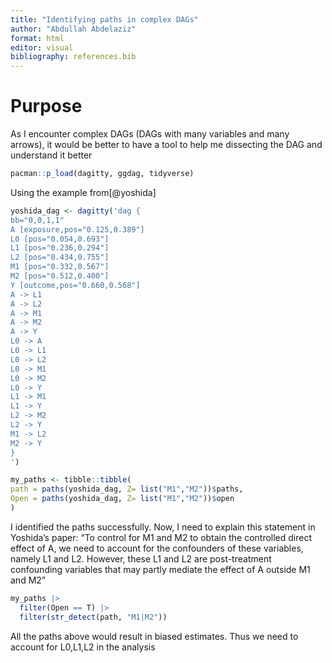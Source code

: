 ```yaml
---
title: "Identifying paths in complex DAGs"
author: "Abdullah Abdelaziz"
format: html
editor: visual
bibliography: references.bib
---
```


# Purpose

As I encounter complex DAGs (DAGs with many variables and many arrows), it would be better to have a tool to help me dissecting the DAG and understand it better

```r
pacman::p_load(dagitty, ggdag, tidyverse)
```

Using the example from[@yoshida]

```r
yoshida_dag <- dagitty('dag {
bb="0,0,1,1"
A [exposure,pos="0.125,0.389"]
L0 [pos="0.054,0.693"]
L1 [pos="0.236,0.294"]
L2 [pos="0.434,0.755"]
M1 [pos="0.332,0.567"]
M2 [pos="0.512,0.400"]
Y [outcome,pos="0.660,0.568"]
A -> L1
A -> L2
A -> M1
A -> M2
A -> Y
L0 -> A
L0 -> L1
L0 -> L2
L0 -> M1
L0 -> M2
L0 -> Y
L1 -> M1
L1 -> Y
L2 -> M2
L2 -> Y
M1 -> L2
M2 -> Y
}
')

my_paths <- tibble::tibble(
path = paths(yoshida_dag, Z= list("M1","M2"))$paths,
Open = paths(yoshida_dag, Z= list("M1","M2"))$open
)

```

I identified the paths successfully. Now, I need to explain this statement in Yoshida's paper:
"To control for M1 and M2 to obtain the controlled direct effect of A, we need to account for the confounders of these variables, namely L1 and L2. However, these L1 and L2 are post-treatment confounding variables that may partly mediate the effect of A outside M1 and M2"

```r
my_paths |> 
  filter(Open == T) |> 
  filter(str_detect(path, "M1|M2"))
```

All the paths above would result in biased estimates. Thus we need to account for L0,L1,L2 in the analysis

